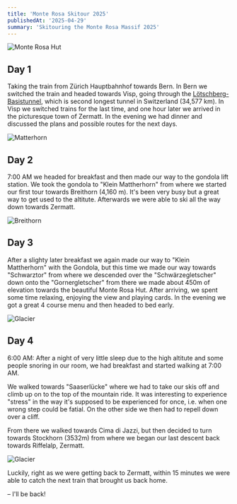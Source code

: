 ```yaml
---
title: 'Monte Rosa Skitour 2025'
publishedAt: '2025-04-29'
summary: 'Skitouring the Monte Rosa Massif 2025'
---
```

![Monte Rosa Hut](/uploads/IMG_9693.png)

## Day 1
Taking the train from Zürich Hauptbahnhof towards Bern. In Bern we switched the train and headed towards Visp, going through the [Lötschberg-Basistunnel](https://de.wikipedia.org/wiki/L%C3%B6tschberg-Basistunnel), which is second longest tunnel in Switzerland (34,577 km). In Visp we switched trains for the last time, and one hour later we arrived in the picturesque town of Zermatt.
In the evening we had dinner and discussed the plans and possible routes for the next days.

![Matterhorn](/uploads/IMG_9439.png)

## Day 2
7:00 AM we headed for breakfast and then made our way to the gondola lift station. We took the gondola to "Klein Mattherhorn" from where we started our first tour towards Breithorn (4,160 m). It's been very busy but a great way to get used to the altitute. Afterwards we were able to ski all the way down towards Zermatt. 

![Breithorn](/uploads/IMG_9481.png)

## Day 3
After a slighty later breakfast we again made our way to "Klein Mattherhorn" with the Gondola, but this time we made our way towards "Schwarztor" from where we descended over the "Schwärzegletscher" down onto the "Gornergletscher" from there we made about 450m of elevation towards the beautiful Monte Rosa Hut.
After arriving, we spent some time relaxing, enjoying the view and playing cards. In the evening we got a great 4 course menu and then headed to bed early.

![Glacier](/uploads/IMG_9631.png)

## Day 4
6:00 AM: After a night of very little sleep due to the high altitute and some people snoring in our room, we had breakfast and started walking at 7:00 AM.

We walked towards "Saaserlücke" where we had to take our skis off and climb up on to the top of the mountain ride. It was interesting to experience "stress" in the way it's supposed to be experienced for once, i.e. when one wrong step could be fatial. On the other side we then had to repell down over a cliff.

From there we walked towards Cima di Jazzi, but then decided to turn towards Stockhorn (3532m) from where we began our last descent back towards Riffelalp, Zermatt.

![Glacier](/uploads/IMG_9784.png)

Luckily, right as we were getting back to Zermatt, within 15 minutes we were able to catch the next train that brought us back home.

– I'll be back!